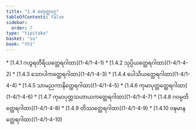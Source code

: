 ```yaml
---
title: "1.4 စတုတ္ထဝဂ္ဂ"
tableOfContents: false
sidebar:
  order: 7
type: "tipitaka"
basket: "su"
book: "th1"
---
```



<DynamicBreadcrumb />



<TableOfContents book="th1" section="1.4">
* [1.4.1 ဂဟွရတီရိယတ္ထေရဂါထာ](1-4/1-4-1)
* [1.4.2 သုပ္ပိယတ္ထေရဂါထာ](1-4/1-4-2)
* [1.4.3 သောပါကတ္ထေရဂါထာ](1-4/1-4-3)
* [1.4.4 ပေါသိယတ္ထေရဂါထာ](1-4/1-4-4)
* [1.4.5 သာမညကာနိတ္ထေရဂါထာ](1-4/1-4-5)
* [1.4.6 ကုမာပုတ္တတ္ထေရဂါထာ](1-4/1-4-6)
* [1.4.7 ကုမာပုတ္တသဟာယကတ္ထေရဂါထာ](1-4/1-4-7)
* [1.4.8 ဂဝမ္ပတိတ္ထေရဂါထာ](1-4/1-4-8)
* [1.4.9 တိဿတ္ထေရဂါထာ](1-4/1-4-9)
* [1.4.10 ဝဍ္ဎမာနတ္ထေရဂါထာ](1-4/1-4-10)
</TableOfContents>